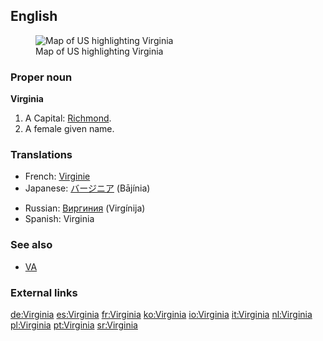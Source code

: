 ==English==
[[Image:Map of USA highlighting Virginia.png|thumb|right|Map of US highlighting Virginia]]

===Proper noun===
'''Virginia'''

#A {{USstate}} Capital: [[Richmond]].
#A female given name.

===Translations===
{{top}}
*French: [[Virginie]] {{f}}
*Japanese: [[バージニア]] (Bājínia)
{{mid}}
*Russian: [[Виргиния]] (Virgínija) {{f}}
*Spanish: Virginia {{f}}
{{bottom}}

===See also===
*[[VA]]

===External links===
{{pedialite}}

[[de:Virginia]]
[[es:Virginia]]
[[fr:Virginia]]
[[ko:Virginia]]
[[io:Virginia]]
[[it:Virginia]]
[[nl:Virginia]]
[[pl:Virginia]]
[[pt:Virginia]]
[[sr:Virginia]]